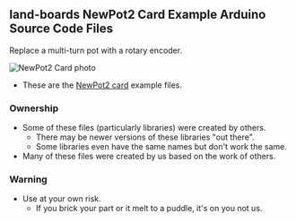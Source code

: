 == land-boards NewPot2 Card Example Arduino Source Code Files ==

Replace a multi-turn pot with a rotary encoder. 

<img src="http://land-boards.com/blwiki/images/d/d7/NewPot2-6111-640px.JPG" alt="NewPot2 Card photo"></img>

* These are the [http://land-boards.com/blwiki/index.php?title=NewPot2 NewPot2 card] example files.

=== Ownership ===

* Some of these files (particularly libraries) were created by others.
** There may be newer versions of these libraries "out there".
** Some libraries even have the same names but don't work the same.
* Many of these files were created by us based on the work of others.

=== Warning ===

* Use at your own risk.
** If you brick your part or it melt to a puddle, it's on you not us.

